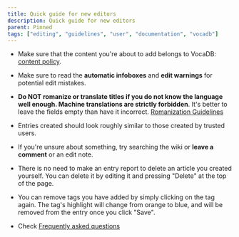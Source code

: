 ---
title: Quick guide for new editors
description: Quick guide for new editors
parent: Pinned
tags: ["editing", "guidelines", "user", "documentation", "vocadb"]
---

- Make sure that the content you're about to add belongs to VocaDB:  [content policy](/docs/other-guidelines/content-policy).

- Make sure to read the **automatic infoboxes** and **edit warnings** for potential edit mistakes. 

- **Do NOT romanize or translate titles if you do not know the language well enough. Machine translations are strictly forbidden**. It's better to leave the fields empty than have it incorrect. [Romanization Guidelines](/docs/other-guidelines/romanization-guidelines)

- Entries created should look roughly similar to those created by trusted users.

- If you're unsure about something, try searching the wiki or **leave a comment** or an edit note.

- There is no need to make an entry report to delete an article you created yourself. You can delete it by editing it and pressing "Delete" at the top of the page.

- You can remove tags you have added by simply clicking on the tag again. The tag's highlight will change from orange to blue, and will be removed from the entry once you click "Save".

- Check [Frequently asked questions](/docs/pinned/vocadb-editing-faq)